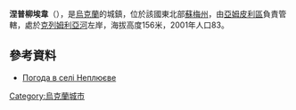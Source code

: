 {{coord|51|58|49|N|33|51|0|E|scale:100000|display=title}}

'''涅普柳埃韋'''（{{lang-uk|Неплюєве}}），是[[烏克蘭|烏克蘭]]的城鎮，位於該國東北部[[蘇梅州|蘇梅州]]，由[[亞姆皮利區|亞姆皮利區]]負責管轄，處於[[克列姆利亞河|克列姆利亞河]]左岸，海拔高度156米，2001年人口83。

==參考資料==
* [http://weather.in.ua/ua/symskaja/16773 Погода в селі Неплюєве] {{Wayback|url=http://weather.in.ua/ua/symskaja/16773 |date=20160305080330 }}

{{Ukraine-geo-stub}}
[[Category:烏克蘭城市|Category:烏克蘭城市]]